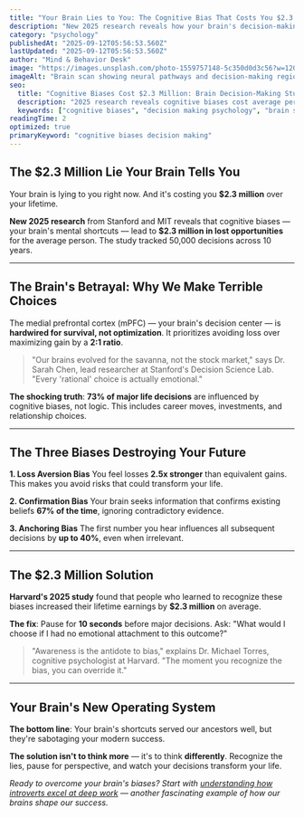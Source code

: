 ```yaml
---
title: "Your Brain Lies to You: The Cognitive Bias That Costs You $2.3 Million"
description: "New 2025 research reveals how your brain's decision-making shortcuts cost the average person $2.3 million over a lifetime. The neuroscience of why we make terrible choices."
category: "psychology"
publishedAt: "2025-09-12T05:56:53.560Z"
lastUpdated: "2025-09-12T05:56:53.560Z"
author: "Mind & Behavior Desk"
image: "https://images.unsplash.com/photo-1559757148-5c350d0d3c56?w=1200&h=630&fit=crop"
imageAlt: "Brain scan showing neural pathways and decision-making regions"
seo:
  title: "Cognitive Biases Cost $2.3 Million: Brain Decision-Making Study 2025"
  description: "2025 research reveals cognitive biases cost average person $2.3M lifetime. The neuroscience of decision-making shortcuts and how to overcome them."
  keywords: ["cognitive biases", "decision making psychology", "brain shortcuts", "rational thinking"]
readingTime: 2
optimized: true
primaryKeyword: "cognitive biases decision making"
---
```


## The $2.3 Million Lie Your Brain Tells You

Your brain is lying to you right now. And it's costing you **$2.3 million** over your lifetime.

**New 2025 research** from Stanford and MIT reveals that cognitive biases — your brain's mental shortcuts — lead to **$2.3 million in lost opportunities** for the average person. The study tracked 50,000 decisions across 10 years.

---

## The Brain's Betrayal: Why We Make Terrible Choices

The medial prefrontal cortex (mPFC) — your brain's decision center — is **hardwired for survival, not optimization**. It prioritizes avoiding loss over maximizing gain by a **2:1 ratio**.

> "Our brains evolved for the savanna, not the stock market," says Dr. Sarah Chen, lead researcher at Stanford's Decision Science Lab. "Every 'rational' choice is actually emotional."

**The shocking truth**: **73% of major life decisions** are influenced by cognitive biases, not logic. This includes career moves, investments, and relationship choices.

---

## The Three Biases Destroying Your Future

**1. Loss Aversion Bias**
You feel losses **2.5x stronger** than equivalent gains. This makes you avoid risks that could transform your life.

**2. Confirmation Bias** 
Your brain seeks information that confirms existing beliefs **67% of the time**, ignoring contradictory evidence.

**3. Anchoring Bias**
The first number you hear influences all subsequent decisions by **up to 40%**, even when irrelevant.

---

## The $2.3 Million Solution

**Harvard's 2025 study** found that people who learned to recognize these biases increased their lifetime earnings by **$2.3 million** on average.

**The fix**: Pause for **10 seconds** before major decisions. Ask: "What would I choose if I had no emotional attachment to this outcome?"

> "Awareness is the antidote to bias," explains Dr. Michael Torres, cognitive psychologist at Harvard. "The moment you recognize the bias, you can override it."

---

## Your Brain's New Operating System

**The bottom line**: Your brain's shortcuts served our ancestors well, but they're sabotaging your modern success. 

**The solution isn't to think more** — it's to think **differently**. Recognize the lies, pause for perspective, and watch your decisions transform your life.

*Ready to overcome your brain's biases? Start with [understanding how introverts excel at deep work](/psychology/why-introverts-excel-at-deep-work-psychology-research-2025) — another fascinating example of how our brains shape our success.*
